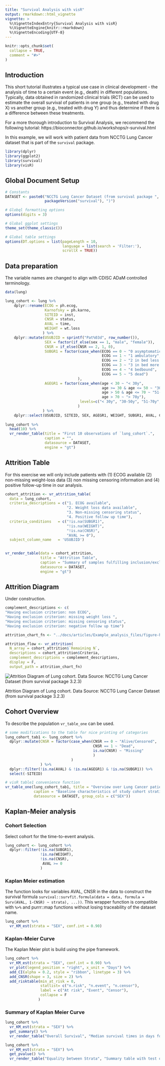 ```yaml
---
title: "Survival Analysis with visR"
output: rmarkdown::html_vignette
vignette: >
  %\VignetteIndexEntry{Survival Analysis with visR}
  %\VignetteEngine{knitr::rmarkdown}
  %\VignetteEncoding{UTF-8}
---
```


```r
knitr::opts_chunk$set(
  collapse = TRUE,
  comment = "#>"
)
```

## Introduction

This short tutorial illustrates a typical use case in clinical development - the analysis of time to a certain event (e.g., death) in different populations. Typically, data obtained in randomized clinical trials (RCT) can be used to estimate the overall survival of patients in one group (e.g., treated with drug X) vs another group (e.g., treated with drug Y) and thus determine if there is a difference between these treatments.

For a more thorough introduction to Survival Analysis, we recommend the following tutorial: https://bioconnector.github.io/workshops/r-survival.html

In this example, we will work with patient data from NCCTG Lung Cancer dataset that is part of the `survival` package.

```r
library(dplyr)
library(ggplot2)
library(survival)
library(visR)
```

## Global Document Setup
```r
# Constants
DATASET <- paste0("NCCTG Lung Cancer Dataset (from survival package ", 
                  packageVersion("survival"), ")")

# Globql formatting options
options(digits = 3)

# Global ggplot settings
theme_set(theme_classic())

# Global table settings 
options(DT.options = list(pageLength = 10, 
                          language = list(search = 'Filter:'), 
                          scrollX = TRUE))

```


## Data preparation
The variable names are changed to align with CDISC ADaM controlled terminology.

```r
data(lung)

lung_cohort <- lung %>% 
    dplyr::rename(ECOG = ph.ecog,
                  Karnofsky = ph.karno,
                  SITEID = inst,
                  CNSR = status,
                  AVAL = time,
                  WEIGHT = wt.loss
                 ) %>% 
    dplyr::mutate(USUBJID = sprintf("Pat%03d", row_number()),
                  SEX = factor(if_else(sex == 1, "male", "female")),
                  CNSR = if_else(CNSR == 2, 1, 0),
                  SUBGR1 = factor(case_when(ECOG == 0 ~ "0 asymptomatic",
                                            ECOG == 1 ~ "1 ambulatory",
                                            ECOG == 2 ~ "2 in bed less than 50% of day",
                                            ECOG == 3 ~ "3 in bed more than 50% of day",
                                            ECOG == 4 ~ "4 bedbound",
                                            ECOG == 5 ~ "5 dead")
                                 ),
                  AGEGR1 = factor(case_when(age < 30 ~ "< 30y",
                                            age >= 30 & age <= 50 ~ "30-50y",
                                            age > 50 & age <= 70 ~ "51-70y",
                                            age > 70 ~ "> 70y"),
                                  levels=c("< 30y", "30-50y", "51-70y", "> 70y")
                                 )
                 ) %>%
    dplyr::select(USUBJID, SITEID, SEX, AGEGR1, WEIGHT, SUBGR1, AVAL, CNSR)
  
lung_cohort %>% 
  head(10) %>% 
  vr_render_table(title = "First 10 observations of `lung_cohort`.",
                  caption = "",
                  datasource = DATASET, 
                  engine = "gt")
```

## Attrition Table
For this exercise we will only include patients with (1) ECOG available (2) non-missing weight-loss data (3) non missing censoring information and (4) positive follow-up time in our analysis. 

```r

cohort_attrition <- vr_attrition_table(
  data = lung_cohort,
  criteria_descriptions = c("1. ECOG available", 
                            "2. Weight loss data available", 
                            "3. Non-missing censoring status",
                            "4. Positive follow up time"),
  criteria_conditions   = c("!is.na(SUBGR1)",
                            "!is.na(WEIGHT)",
                            "!is.na(CNSR)",
                            "AVAL >= 0"),
  subject_column_name   = 'USUBJID')

 
vr_render_table(data = cohort_attrition, 
                title = "Attrition Table", 
                caption = "Summary of samples fulfilling inclusion/exclusion criteria", 
                datasource = DATASET, 
                engine = "gt")

```



## Attrition Diagram

Under construction.

```r
complement_descriptions <- c(
"Having exclusion criterion: non ECOG",
"Having exclusion criterion: missing weight loss ", 
"Having exclusion criterion: missing censoring status", 
"Having exclusion criterion: negative follow up time")

attrition_chart_fn <- "../docs/articles/Example_analysis_files/figure-html/attrition_diagram.svg"

attrition_flow <- vr_attrition(
  N_array = cohort_attrition$`Remaining N`,
  descriptions = cohort_attrition$Criteria,
  complement_descriptions = complement_descriptions,
  display = F,
  output_path = attrition_chart_fn)
```

<div class="figure">
<img src="Example_analysis_files/figure-html/attrition_diagram.svg" alt="Attrition Diagram of Lung cohort. Data Source: NCCTG Lung Cancer Dataset (from survival package 3.2.3)"><p class="caption">Attrition Diagram of Lung cohort. Data Source: NCCTG Lung Cancer Dataset (from survival package 3.2.3)</p>
</div>

<!-- ```{r attritionFig} -->
<!-- # complement_descriptions <- c( -->
<!-- #     "Having exclusion criterion: non ECOG", -->
<!-- #     "Having exclusion criterion: missing weight loss ", -->
<!-- #     "Having exclusion criterion: missing censoring status", -->
<!-- #     "Having exclusion criterion: negative follow up time" -->
<!-- # ) -->

<!-- # Create attrition flowchart -->

<!-- #attrition_chart_fn <- "../docs/articles/Example_analysis_files/figure-html/attrition_diagram.svg" -->

<!-- #appears to be broken -->
<!-- # attrition_flow <- vr_attrition( -->
<!-- #   N_array = cohort_attrition$`Remaining N`, -->
<!-- #   descriptions = cohort_attrition$Criteria, -->
<!-- #   complement_descriptions = complement_descriptions, -->
<!-- #   output_path = file.path(tempdir(), "attrition_diagram.svg")) -->
<!-- ``` -->

<!-- ```{r attritionFigShow, fig.cap=paste("Attrition Diagram of BRCA cohort. Data Source: ", DATASET), results='asis'} -->
<!-- #knitr::include_graphics(attrition_chart_fn) -->
<!-- ``` -->

## Cohort Overview
To describe the population `vr_table_one` can be used.
```r
# some modifications to the table for nice printing of categories
lung_cohort_tab1 <- lung_cohort %>%
  dplyr::mutate(CNSR = factor(case_when(CNSR == 0 ~ "Alive/Censored",
                                        CNSR == 1 ~ "Dead",
                                        is.na(CNSR) ~ "Missing"
                                        )
                              )
                ) %>%
  dplyr::filter(!is.na(AVAL) & !is.na(AGEGR1) & !is.na(SUBGR1)) %>%
  select(-SITEID)

# visR table1 convenience function
vr_table_one(lung_cohort_tab1, title = "Overview over Lung Cancer patients",
             caption = "Baseline characteristics of study cohort stratified by treatment type",
             datasource = DATASET, group_cols = c("SEX"))
```

## Kaplan-Meier analysis
### Cohort Selection
Select cohort for the time-to-event analysis.

```r
lung_cohort <- lung_cohort %>%
  dplyr::filter(!is.na(SUBGR1),
                !is.na(WEIGHT),
                !is.na(CNSR),
                 AVAL >= 0
                )
```
### Kaplan Meier estimation
The function looks for variables AVAL, CNSR in the data to construct the survival formula `survival::survfit.formula(data = data, formula = Surv(AVAL, 1-CNSR) ~ strata), ...))`. This wrapper function is compatible with `%>%` and purrr::map functions without losing traceability of the dataset name.

```r
lung_cohort %>%
  vr_KM_est(strata = "SEX", conf.int = 0.90)
```

### Kaplan-Meier Curve
The Kaplan Meier plot is build using the pipe framework.
```r

lung_cohort %>%
  vr_KM_est(strata = "SEX", conf.int = 0.90) %>%
  vr_plot(legend_position = "right", x_unit = "Days") %>%
  add_CI(alpha = 0.2, style = "ribbon", linetype = 3) %>%
  add_CNSR(shape = 3, size = 2) %>%
  add_risktable(min_at_risk = 0,
                statlist= c("n.risk", "n.event", "n.censor"),
                label = c("At risk", "Event", "Censor"),
                collapse = F
               )

```

### Summary of Kaplan Meier Curve
```r
lung_cohort %>%
  vr_KM_est(strata = "SEX") %>%
  get_summary() %>%
  vr_render_table("Overall Survival", "Median survival times in days for each strata", DATASET)

lung_cohort %>%
  vr_KM_est(strata = "SEX") %>%
  get_pvalue() %>%
  vr_render_table("Equality between Strata", "Summary table with test of equality over strata", DATASET)
```
